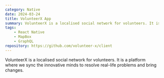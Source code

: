 ```yaml
---
category: Native
date: 2024-03-24
title: VolunteerX App
summary: VolunteerX is a localised social network for volunteers. It is a platform where we sync the innovative minds to resolve real-life problems and bring changes.
tags:
    - React Native
    - MapBox
    - GraphQL
repository: https://github.com/volunteer-x/client
---
```




VolunteerX is a localised social network for volunteers. It is a platform where we sync the innovative minds to resolve real-life problems and bring changes.

